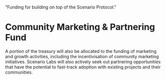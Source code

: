   "Funding for building on top of the Scenario Protocol."

# Community Marketing & Partnering Fund

A portion of the treasury will also be allocated to the funding of marketing and growth activities, including the incentivisation of community marketing initiatives. Scenario Labs will also actively seek out partnering opportunities that have the potential to fast-track adoption with existing projects and their communities.